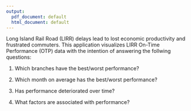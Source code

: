 ```yaml
---
output:
  pdf_document: default
  html_document: default
---
```


Long Island Rail Road (LIRR) delays lead to lost economic productivity 
and frustrated commuters.  This application visualizes
LIRR On-Time Performance (OTP) data with the intention of answering the follwing
questions: 

1. Which branches have the best/worst performance? 

2. Which month on average has the best/worst performance?

3. Has performance deteriorated over time?

4. What factors are associated with performance?

